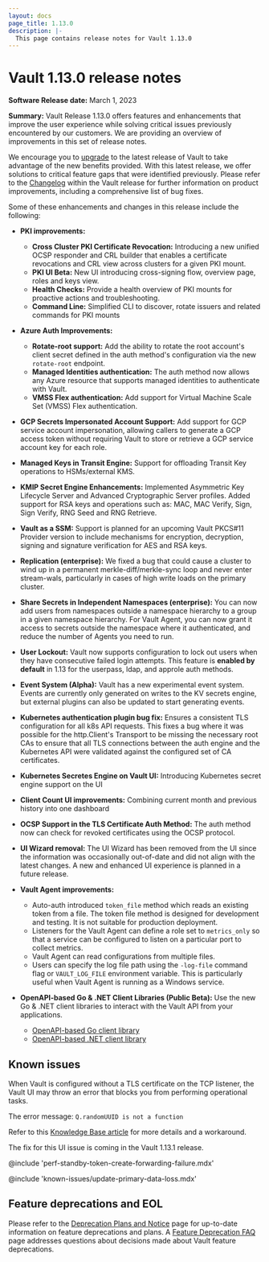 ```yaml
---
layout: docs
page_title: 1.13.0
description: |-
  This page contains release notes for Vault 1.13.0
---
```


# Vault 1.13.0 release notes

**Software Release date:** March 1, 2023

**Summary:** Vault Release 1.13.0 offers features and enhancements that improve
the user experience while solving critical  issues previously encountered by our
customers. We are providing an overview  of improvements in this set of  release
notes.

We encourage you to [upgrade](/vault/docs/upgrading) to the latest release of
Vault to take advantage of the new benefits provided. With this latest release,
we offer solutions to critical feature gaps that were identified previously.
Please refer to the
[Changelog](https://github.com/hashicorp/vault/blob/main/CHANGELOG.md#1130-rc1)
within the Vault release for further information on product improvements,
including a comprehensive list of bug fixes.

Some of these enhancements and changes in this release include the following:

- **PKI improvements:**
   - **Cross Cluster PKI Certificate Revocation:** Introducing a new unified
     OCSP responder and CRL builder that enables a certificate revocations and
     CRL view across clusters for a given PKI mount.
   - **PKI UI Beta:** New UI introducing cross-signing flow, overview page,
     roles and keys view.
   - **Health Checks:** Provide a health overview of PKI mounts for proactive
     actions and troubleshooting.
   - **Command Line:** Simplified CLI to discover, rotate issuers and related
     commands for PKI mounts

- **Azure Auth Improvements:**
   - **Rotate-root support:** Add the ability to rotate the root account's
     client secret defined in the auth method's configuration via the new
     `rotate-root` endpoint.
   - **Managed Identities authentication:** The auth method now allows any Azure
     resource that supports managed identities to authenticate with Vault.
   - **VMSS Flex authentication:** Add support for Virtual Machine Scale Set
     (VMSS) Flex authentication.

- **GCP Secrets Impersonated Account Support:** Add support for GCP service
  account impersonation, allowing callers to generate a GCP access token without
  requiring Vault to store or retrieve a GCP service account key for each role.
- **Managed Keys in Transit Engine:** Support for offloading Transit Key
  operations to HSMs/external KMS.
- **KMIP Secret Engine Enhancements:** Implemented Asymmetric Key Lifecycle
  Server and Advanced Cryptographic Server profiles. Added support for RSA keys
  and operations such as:  MAC, MAC Verify, Sign, Sign Verify, RNG Seed and RNG
  Retrieve.
- **Vault as a SSM:** Support is planned for an upcoming Vault PKCS#11 Provider
  version to include mechanisms for encryption, decryption, signing and
  signature verification for AES and RSA keys.
- **Replication (enterprise):** We fixed a bug that could cause a cluster to
  wind up in a permanent merkle-diff/merkle-sync loop and never enter
  stream-wals, particularly in cases of high write loads on the primary cluster.
- **Share Secrets in Independent Namespaces (enterprise):** You can now add
  users from namespaces outside a namespace hierarchy to a group in a given
  namespace hierarchy. For Vault Agent, you can now grant it access to secrets
  outside the namespace where it authenticated, and reduce the number of Agents
  you need to run.
- **User Lockout:** Vault now supports configuration to lock out users when they
  have consecutive failed login attempts. This feature is **enabled by default**
  in 1.13 for the userpass, ldap, and approle auth methods.
- **Event System (Alpha):** Vault has a new experimental event system. Events
  are currently only generated on writes to the KV secrets engine, but external
  plugins can also be updated to start generating events.
- **Kubernetes authentication plugin bug fix:** Ensures a consistent TLS
  configuration for all k8s API requests. This fixes a bug where it was possible
  for the http.Client's Transport to be missing the necessary root CAs to ensure
  that all TLS connections between the auth engine and the Kubernetes API were
  validated against the configured set of CA certificates.
- **Kubernetes Secretes Engine on Vault UI:** Introducing Kubernetes secret
  engine support on the UI
- **Client Count UI improvements:** Combining current month and previous history
  into one dashboard
- **OCSP Support in the TLS Certificate Auth Method:** The auth method now can
  check for revoked certificates using the OCSP protocol.
- **UI Wizard removal:** The UI Wizard has been removed from the UI since the
  information was occasionally out-of-date and did not align with the latest
  changes. A new and enhanced UI experience is planned in a future release.

- **Vault Agent improvements:**
   - Auto-auth introduced `token_file` method which reads an existing token from
     a file. The token file method is designed for development and testing. It
     is not suitable for production deployment.
   - Listeners for the Vault Agent can define a role set to `metrics_only` so
     that a service can be configured to listen on a particular port to collect
     metrics.
   - Vault Agent can read configurations from multiple files.
   - Users can specify the log file path using the `-log-file` command flag or
     `VAULT_LOG_FILE` environment variable. This is particularly useful when
     Vault Agent is running as a Windows service.

- **OpenAPI-based Go & .NET Client Libraries (Public Beta):** Use the new Go &
  .NET client libraries to interact with the Vault API from your applications.
   - [OpenAPI-based Go client library](https://github.com/hashicorp/vault-client-go/)
   - [OpenAPI-based .NET client library](https://github.com/hashicorp/vault-client-dotnet/)

## Known issues

When Vault is configured without a TLS certificate on the TCP listener, the Vault UI may throw an error that blocks you from performing operational tasks.

The error message: `Q.randomUUID is not a function`

<Note>

Refer to this [Knowledge Base article](https://support.hashicorp.com/hc/en-us/articles/14512496697875) for more details and a workaround.

</Note>

The fix for this UI issue is coming in the Vault 1.13.1 release.

@include 'perf-standby-token-create-forwarding-failure.mdx'

@include 'known-issues/update-primary-data-loss.mdx'

## Feature deprecations and EOL

Please refer to the [Deprecation Plans and Notice](/vault/docs/deprecation) page
for up-to-date information on feature deprecations and plans. A [Feature
Deprecation FAQ](/vault/docs/deprecation/faq) page addresses questions about
decisions made about Vault feature deprecations.
